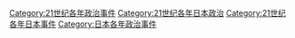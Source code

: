 [[Category:21世纪各年政治事件|Category:21世纪各年政治事件]]
[[Category:21世纪各年日本政治|Category:21世纪各年日本政治]]
[[Category:21世纪各年日本事件|Category:21世纪各年日本事件]]
[[Category:日本各年政治事件|Category:日本各年政治事件]]